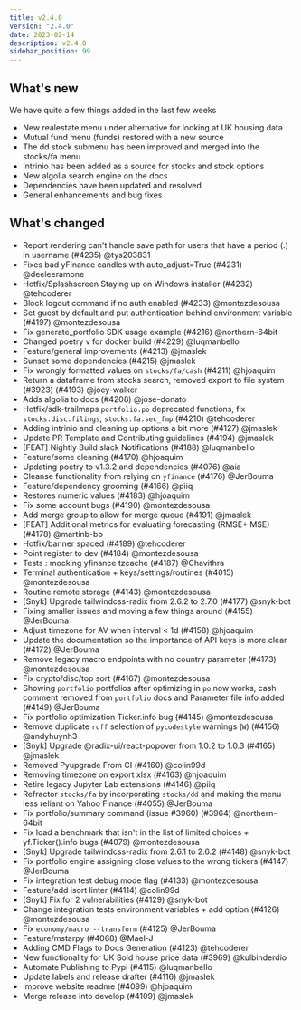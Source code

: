 ```yaml
---
title: v2.4.0
version: "2.4.0"
date: 2023-02-14
description: v2.4.0
sidebar_position: 99
---
```


## What's new
We have quite a few things added in the last few weeks
- New realestate menu under alternative for looking at UK housing data
- Mutual fund menu (funds) restored with a new source
- The dd stock submenu has been improved and merged into the stocks/fa menu
- Intrinio has been added as a source for stocks and stock options
- New algolia search engine on the docs
- Dependencies have been updated and resolved
- General enhancements and bug fixes

## What's changed
- Report rendering can't handle save path for users that have a period (.) in username (#4235) @tys203831
- Fixes bad yFinance candles with auto_adjust=True (#4231) @deeleeramone
- Hotfix/Splashscreen Staying up on Windows installer (#4232) @tehcoderer
- Block logout command if no auth enabled (#4233) @montezdesousa
- Set guest by default and put authentication behind environment variable (#4197) @montezdesousa
- Fix generate_portfolio SDK usage example (#4216) @northern-64bit
- Changed poetry v for docker build (#4229) @luqmanbello
- Feature/general improvements (#4213) @jmaslek
- Sunset some dependencies (#4215) @jmaslek
- Fix wrongly formatted values on `stocks/fa/cash` (#4211) @hjoaquim
- Return a dataframe from stocks search, removed export to file system (#3923) (#4193) @joey-walker
- Adds algolia to docs (#4208) @jose-donato
- Hotfix/sdk-trailmaps `portfolio.po` deprecated functions, fix `stocks.disc.filings`, `stocks.fa.sec_fmp` (#4210) @tehcoderer
- Adding intrinio and cleaning up options a bit more (#4127) @jmaslek
- Update PR Template and Contributing guidelines (#4194) @jmaslek
- [FEAT] Nightly Build slack Notifications (#4188) @luqmanbello
- Feature/some cleaning (#4170) @hjoaquim
- Updating poetry to v1.3.2 and dependencies (#4076) @aia
- Cleanse functionality from relying on `yfinance` (#4176) @JerBouma
- Feature/dependency grooming (#4166) @piiq
- Restores numeric values (#4183) @hjoaquim
- Fix some account bugs (#4190) @montezdesousa
- Add merge group to allow for merge queue (#4191) @jmaslek
- [FEAT] Additional metrics for evaluating forecasting (RMSE+ MSE) (#4178) @martinb-bb
- Hotfix/banner spaced (#4189) @tehcoderer
- Point register to dev (#4184) @montezdesousa
- Tests : mocking yfinance tzcache (#4187) @Chavithra
- Terminal authentication + keys/settings/routines (#4015) @montezdesousa
- Routine remote storage (#4143) @montezdesousa
- [Snyk] Upgrade tailwindcss-radix from 2.6.2 to 2.7.0 (#4177) @snyk-bot
- Fixing smaller issues and moving a few things around (#4155) @JerBouma
- Adjust timezone for AV when interval < 1d (#4158) @hjoaquim
- Update the documentation so the importance of API keys is more clear (#4172) @JerBouma
- Remove legacy macro endpoints with no country parameter (#4173) @montezdesousa
- Fix crypto/disc/top sort (#4167) @montezdesousa
- Showing `portfolio` portfolios after optimizing in `po` now works, cash comment removed from `portfolio` docs and Parameter file info added (#4149) @JerBouma
- Fix portfolio optimization Ticker.info bug (#4145) @montezdesousa
- Remove duplicate `ruff` selection of `pycodestyle` warnings (`W`) (#4156) @andyhuynh3
- [Snyk] Upgrade @radix-ui/react-popover from 1.0.2 to 1.0.3 (#4165) @jmaslek
- Removed Pyupgrade From CI (#4160) @colin99d
- Removing timezone on export xlsx (#4163) @hjoaquim
- Retire legacy Jupyter Lab extensions (#4146) @piiq
- Refractor `stocks/fa` by incorporating `stocks/dd` and making the menu less reliant on Yahoo Finance (#4055) @JerBouma
- Fix portfolio/summary command (issue #3960) (#3964) @northern-64bit
- Fix load a benchmark that isn't in the list of limited choices + yf.Ticker().info bugs (#4079) @montezdesousa
- [Snyk] Upgrade tailwindcss-radix from 2.6.1 to 2.6.2 (#4148) @snyk-bot
- Fix portfolio engine assigning close values to the wrong tickers (#4147) @JerBouma
- Fix integration test debug mode flag (#4133) @montezdesousa
- Feature/add isort linter (#4114) @colin99d
- [Snyk] Fix for 2 vulnerabilities (#4129) @snyk-bot
- Change integration tests environment variables + add option (#4126) @montezdesousa
- Fix `economy/macro --transform` (#4125) @JerBouma
- Feature/mstarpy (#4068) @Mael-J
- Adding CMD Flags to Docs Generation (#4123) @tehcoderer
- New functionality for UK Sold house price data (#3969) @kulbinderdio
- Automate Publishing to Pypi (#4115) @luqmanbello
- Update labels and release drafter (#4116) @jmaslek
- Improve website readme (#4099) @hjoaquim
- Merge release into develop (#4109) @jmaslek
